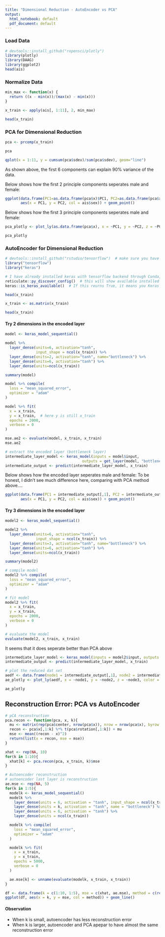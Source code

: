 ---
title: "Dimensional Reduction - AutoEncoder vs PCA"
output:
  html_notebook: default
  pdf_document: default
---

### Load Data
```{r}
# devtools::install_github("ropensci/plotly")
library(plotly)
library(DAAG)
library(ggplot2)
head(ais)
```


### Normalize Data
```{r}
min_max <- function(x) {
  return ((x - min(x))/(max(x) - min(x)))
}

x_train <- apply(ais[, 1:11], 2, min_max)

head(x_train)
```

### PCA for Dimensional Reduction
```{r}
pca <- prcomp(x_train)

pca
```

```{r}
qplot(x = 1:11, y = cumsum(pca$sdev)/sum(pca$sdev), geom="line")
```
As shown above, the first 6 components can explain 90% variance of the data.

Below shows how the first 2 principle components seperates male and female:
```{r}
ggplot(data.frame(PC1=as.data.frame(pca$x)$PC1, PC2=as.data.frame(pca$x)$PC2), 
       aes(x = PC1, y = PC2, col = ais$sex)) + geom_point()
```



Below shows how the first 3 principle components seperates male and female:
```{r}
pca_plotly <- plot_ly(as.data.frame(pca$x), x = ~PC1, y = ~PC2, z = ~PC3, color = ~ais$sex) %>% add_markers()

pca_plotly
```


### AutoEncoder for Dimensional Reduction
```{r}
# devtools::install_github("rstudio/tensorflow")  # make sure you have installed devtools
library("tensorflow")
library("keras")
```

```{r}
# I have already installed keras with tensorflow backend through Conda, so no need to install again here
reticulate::py_discover_config()  # this will show available installed tensorflow in python
keras::is_keras_available()  # If this reurns True, it means you Keras with tensorflow is available
```

```{r}
head(x_train)
```

```{r}
x_train <- as.matrix(x_train)

head(x_train)
```

#### Try 2 dimensions in the encoded layer
```{r}
model <- keras_model_sequential()

model %>%
  layer_dense(units=6, activation="tanh",
              input_shape = ncol(x_train)) %>%
  layer_dense(units=2, activation="tanh", name="bottleneck") %>%
  layer_dense(units=6, activation="tanh") %>%
  layer_dense(units=ncol(x_train))
```


```{r}
summary(model)
```

```{r}
model %>% compile(
  loss = "mean_squared_error",
  optimizer = "adam"
)
```

```{r}
model %>% fit(
  x = x_train,
  y = x_train,  # here y is still x_train
  epochs = 2000,
  verbose = 0
)
```

```{r}
mse.ae2 <- evaluate(model, x_train, x_train)
mse.ae2
```

```{r}
# extract the encoded layer (bottleneck layer)
intermediate_layer_model <- keras_model(inputs = model$input,
                                   outputs = get_layer(model, "bottleneck")$output)
intermediate_output <- predict(intermediate_layer_model, x_train)
```

Below shows how the encoded layer seperates male and female:
To be honest, I didn't see much difference here, comparing with PCA method above....
```{r}
ggplot(data.frame(PC1 = intermediate_output[,1], PC2 = intermediate_output[,2]), 
       aes(x = PC1, y = PC2, col = ais$sex)) + geom_point()
```

#### Try 3 dimensions in the encoded layer
```{r}
model2 <- keras_model_sequential()

model2 %>%
  layer_dense(units=6, activation="tanh",
              input_shape = ncol(x_train)) %>%
  layer_dense(units=3, activation="tanh", name="bottleneck") %>%
  layer_dense(units=6, activation="tanh") %>%
  layer_dense(units=ncol(x_train))
```

```{r}
summary(model2)
```

```{r}
# compile model
model2 %>% compile(
  loss = "mean_squared_error", 
  optimizer = "adam"
)

# fit model
model2 %>% fit(
  x = x_train, 
  y = x_train, 
  epochs = 2000,
  verbose = 0
)

# evaluate the model
evaluate(model2, x_train, x_train)
```

It seems that it does seperate better than PCA above
```{r}
intermediate_layer_model <- keras_model(inputs = model2$input, outputs = get_layer(model2, "bottleneck")$output)
intermediate_output <- predict(intermediate_layer_model, x_train)

# plot the reduced dat set
aedf <- data.frame(node1 = intermediate_output[,1], node2 = intermediate_output[,2], node3 = intermediate_output[,3])
ae_plotly <- plot_ly(aedf, x = ~node1, y = ~node2, z = ~node3, color = ~ais$sex) %>% add_markers()

ae_plotly
```

## Reconstruction Error: PCA vs AutoEncoder
```{r}
# pCA reconstruction
pca.recon <- function(pca, x, k){
  mu <- matrix(rep(pca$center, nrow(pca$x)), nrow = nrow(pca$x), byrow = T)
  recon <- pca$x[,1:k] %*% t(pca$rotation[,1:k]) + mu
  mse <- mean((recon - x)^2)
  return(list(x = recon, mse = mse))
}

xhat <- rep(NA, 10)
for(k in 1:10){
  xhat[k] <- pca.recon(pca, x_train, k)$mse
}
```


```{r}
# Autoencoder reconstruction
# autoencoder last layer is reconstruction
ae.mse <- rep(NA, 5)
for(k in 1:5){
  modelk <- keras_model_sequential()
  modelk %>%
    layer_dense(units = 6, activation = "tanh", input_shape = ncol(x_train)) %>%
    layer_dense(units = k, activation = "tanh", name = "bottleneck") %>%
    layer_dense(units = 6, activation = "tanh") %>%
    layer_dense(units = ncol(x_train))

  modelk %>% compile(
    loss = "mean_squared_error", 
    optimizer = "adam"
  )

  modelk %>% fit(
    x = x_train, 
    y = x_train, 
    epochs = 5000,
    verbose = 0
  )

  ae.mse[k] <- unname(evaluate(modelk, x_train, x_train))
}
```

```{r}
df <- data.frame(k = c(1:10, 1:5), mse = c(xhat, ae.mse), method = c(rep("pca", 10), rep("autoencoder", 5)))
ggplot(df, aes(x = k, y = mse, col = method)) + geom_line()
```
#### Observation
* When k is small, autoencoder has less reconstruction error
* When k is larger, autoencoder and PCA apepar to have almost the same reconstruction error


